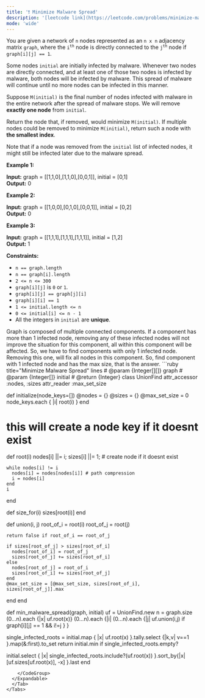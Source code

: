 ```yaml
---
title: '❗️ Minimize Malware Spread'
description: '[leetcode link](https://leetcode.com/problems/minimize-malware-spread/description/)'
mode: 'wide'
---
```

<Tabs>
  <Tab title="Question" icon="circle-question" iconType="regular">
    <Card>
      <p>You are given a network of <code>n</code> nodes represented as an <code>n x n</code> adjacency matrix <code>graph</code>, where the <code>i<sup>th</sup></code> node is directly connected to the <code>j<sup>th</sup></code> node if <code>graph[i][j] == 1</code>.</p>  <p>Some nodes <code>initial</code> are initially infected by malware. Whenever two nodes are directly connected, and at least one of those two nodes is infected by malware, both nodes will be infected by malware. This spread of malware will continue until no more nodes can be infected in this manner.</p>  <p>Suppose <code>M(initial)</code> is the final number of nodes infected with malware in the entire network after the spread of malware stops. We will remove <strong>exactly one node</strong> from <code>initial</code>.</p>  <p>Return the node that, if removed, would minimize <code>M(initial)</code>. If multiple nodes could be removed to minimize <code>M(initial)</code>, return such a node with <strong>the smallest index</strong>.</p>  <p>Note that if a node was removed from the <code>initial</code> list of infected nodes, it might still be infected later due to the malware spread.</p>   <p><strong class="example">Example 1:</strong></p> <strong>Input:</strong> graph = [[1,1,0],[1,1,0],[0,0,1]], initial = [0,1] <br/> <strong>Output:</strong> 0 <p><strong class="example">Example 2:</strong></p> <strong>Input:</strong> graph = [[1,0,0],[0,1,0],[0,0,1]], initial = [0,2] <br/> <strong>Output:</strong> 0 <p><strong class="example">Example 3:</strong></p> <strong>Input:</strong> graph = [[1,1,1],[1,1,1],[1,1,1]], initial = [1,2] <br/> <strong>Output:</strong> 1   <p><strong>Constraints:</strong></p>  <ul>  <li><code>n == graph.length</code></li>  <li><code>n == graph[i].length</code></li>  <li><code>2 &lt;= n &lt;= 300</code></li>  <li><code>graph[i][j]</code> is <code>0</code> or <code>1</code>.</li>  <li><code>graph[i][j] == graph[j][i]</code></li>  <li><code>graph[i][i] == 1</code></li>  <li><code>1 &lt;= initial.length &lt;= n</code></li>  <li><code>0 &lt;= initial[i] &lt;= n - 1</code></li>  <li>All the integers in <code>initial</code> are <strong>unique</strong>.</li> </ul> 
    </Card>
  </Tab>
  <Tab title="Solution" icon="lightbulb" iconType="regular" >
    <Card>
      Graph is composed of multiple connected components. If a component has more than 1 infected node, removing any of these infected nodes will not improve the situation for this component, all within this component will be affected. So, we have to find components with only 1 infected node. Removing this one, will fix all nodes in this component. So, find component with 1 infected node and has the max size, that is the answer. 
    </Card>
  <Expandable title="code">
    <CodeGroup dropdown>
```ruby title="Minimize Malware Spread" lines
# @param {Integer[][]} graph
# @param {Integer[]} initial
# @return {Integer}
class UnionFind
  attr_accessor :nodes, :sizes
  attr_reader :max_set_size

  def initialize(node_keys=[])
    @nodes = {}
    @sizes = {}
    @max_set_size = 0
    node_keys.each { |i| root(i) }
  end

  # this will create a node key if it doesnt exist
  def root(i)
    nodes[i] ||= i; sizes[i] ||= 1; # create node if it doesnt exist

    while nodes[i] != i
      nodes[i] = nodes[nodes[i]] # path compression
      i = nodes[i]
    end
    i
  end

  def size_for(i)
    sizes[root(i)]
  end

  def union(i, j)
    root_of_i = root(i)
    root_of_j = root(j)

    return false if root_of_i == root_of_j

    if sizes[root_of_j] > sizes[root_of_i]
      nodes[root_of_i] = root_of_j
      sizes[root_of_j] += sizes[root_of_i]
    else
      nodes[root_of_j] = root_of_i
      sizes[root_of_i] += sizes[root_of_j]
    end
    @max_set_size = [@max_set_size, sizes[root_of_i], sizes[root_of_j]].max
  end
end

def min_malware_spread(graph, initial)
  uf = UnionFind.new
  n = graph.size
  (0...n).each {|x| uf.root(x)}
  (0...n).each {|i| (0...n).each {|j| uf.union(i,j) if graph[i][j] == 1 && i!=j } }

  single_infected_roots = initial.map { |x| uf.root(x) }.tally.select {|k,v| v==1 }.map(&:first).to_set
  return initial.min if single_infected_roots.empty?

  initial.select { |x| single_infected_roots.include?(uf.root(x)) }.sort_by{|x| [uf.sizes[uf.root(x)], -x] }.last
end
```
    </CodeGroup>
  </Expandable>
  </Tab>
</Tabs>